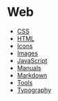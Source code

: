 # Web

- [CSS](web/css)
- [HTML](web/html)
- [Icons](web/icons)
- [Images](web/images)
- [JavaScript](web/js)
- [Manuals](web/manuals)
- [Markdown](web/markdown)
- [Tools](web/tools)
- [Typography](web/typography)
